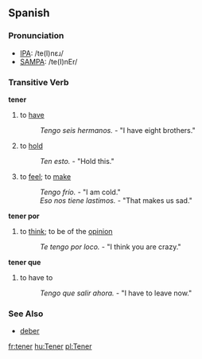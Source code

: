 ==Spanish==
=== Pronunciation ===
*[[w:IPA_chart_for_English|IPA]]: /te(I)nɛɹ/
*[[w:SAMPA_chart_for_English|SAMPA]]: /te(I)nEr/

=== Transitive Verb ===
'''tener'''
# to [[have]]
#: ''Tengo seis hermanos.'' - "I have eight brothers."
# to [[hold]]
#: ''Ten esto.'' - "Hold this."
# to [[feel]]; to [[make]] 
#: ''Tengo frío.'' - "I am cold."
#: ''Eso nos tiene lastimos.'' - "That makes us sad."
'''tener por'''
# to [[think]]; to be of the [[opinion]]
#: ''Te tengo por loco.'' - "I think you are crazy."
'''tener que'''
# to have to
#: ''Tengo que salir ahora.'' - "I have to leave now."

{{template:Es:-er(tener)|ten|tien|tuv}}

=== See Also ===
*[[deber]]

[[fr:tener]]
[[hu:Tener]]
[[pl:Tener]]